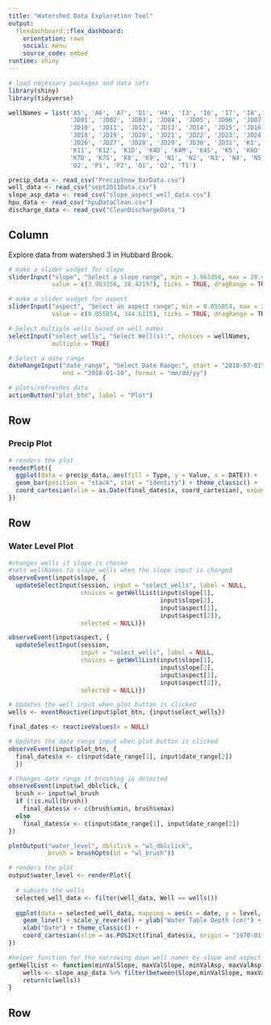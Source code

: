 ```yaml
---
title: "Watershed Data Exploration Tool"
output: 
  flexdashboard::flex_dashboard:
    orientation: rows
    social: menu
    source_code: embed
runtime: shiny
---
```

  
```r
# load necessary packages and data sets
library(shiny)
library(tidyverse)

wellNames = list('A5', 'A6', 'A7', 'D1', 'H4', 'I3', 'I6', 'I7', 'I8', 'I9',
                 'JD01', 'JD02', 'JD03', 'JD04', 'JD05', 'JD06', 'JD07', 'JD08', 
                 'JD10', 'JD11', 'JD12', 'JD13', 'JD14', 'JD15', 'JD16', 'JD17',
                 'JD18', 'JD19', 'JD20', 'JD21', 'JD22', 'JD23', 'JD24', 'JD25',
                 'JD26', 'JD27', 'JD28', 'JD29', 'JD30', 'JD31', 'K1', 'K10', 
                 'K11', 'K12', 'K1D', 'K4D', 'K4M', 'K4S', 'K5', 'K6D', 'K6S', 
                 'K7D', 'K7S', 'K8', 'K9', 'N1', 'N2', 'N3', 'N4', 'N5', 'O1', 
                 'O2', 'P1', 'P2', 'Q1', 'Q2', 'T1')

precip_data <- read_csv("PrecipSnow_BarData.csv")
well_data <- read_csv("sept2011Data.csv")
slope_asp_data <- read_csv("slope_aspect_well_data.csv")
hpu_data <- read_csv("hpuDataClean.csv")
discharge_data <- read_csv("CleanDischargeData_")
```

Column {.sidebar}
--------------------------------------------------------------------------------
  
Explore data from watershed 3 in Hubbard Brook.
  
```r
# make a slider widget for slope
sliderInput("slope", "Select a slope range", min = 3.963356, max = 28.42197,
            value = c(3.963356, 28.42197), ticks = TRUE, dragRange = TRUE)

# make a slider widget for aspect
sliderInput("aspect", "Select an aspect range", min = 0.055854, max = 344.6115,
            value = c(0.055854, 344.6115), ticks = TRUE, dragRange = TRUE)

# Select multiple wells based on well names
selectInput("select_wells", "Select Well(s):", choices = wellNames, 
            multiple = TRUE)

# Select a date range
dateRangeInput("date_range", "Select Date Range:", start = "2010-07-01", 
               end = "2018-01-10", format = "mm/dd/yy")

# plots/refreshes data
actionButton("plot_btn", label = "Plot")
```

Row {data-height=200}
---------------------------------------------------------------------
 
### Precip Plot

```r
# renders the plot
renderPlot({
  ggplot(data = precip_data, aes(fill = Type, y = Value, x = DATE)) + 
  geom_bar(position = "stack", stat = "identity") + theme_classic() +
  coord_cartesian(xlim = as.Date(final_dates$x, coord_cartesian), expand = FALSE)
})
```
  
Row
---------------------------------------------------------------------

### Water Level Plot

```r
#changes wells if slope is chosen
#sets wellNames to slope_wells when the slope input is changed
observeEvent(input$slope, {
  updateSelectInput(session, input = "select_wells", label = NULL, 
                    choices = getWellList(input$slope[1], 
                                          input$slope[2], 
                                          input$aspect[1], 
                                          input$aspect[2]), 
                    selected = NULL)})

observeEvent(input$aspect, {
  updateSelectInput(session, 
                    input = "select_wells", label = NULL, 
                    choices = getWellList(input$slope[1], 
                                          input$slope[2],
                                          input$aspect[1], 
                                          input$aspect[2]), 
                    selected = NULL)})

# Updates the well input when plot button is clicked
wells <- eventReactive(input$plot_btn, {input$select_wells})

final_dates <- reactiveValues(x = NULL)

# Updates the date range input when plot button is clicked
observeEvent(input$plot_btn, {
  final_dates$x <- c(input$date_range[1], input$date_range[2])
  })

# Changes date range if brushing is detected
observeEvent(input$wl_dblclick, {
  brush <- input$wl_brush
  if (!is.null(brush))
    final_dates$x <- c(brush$xmin, brush$xmax)
  else
    final_dates$x <- c(input$date_range[1], input$date_range[2])
})

plotOutput("water_level", dblclick = "wl_dblclick", 
           brush = brushOpts(id = "wl_brush"))

# renders the plot
output$water_level <- renderPlot({
  
  # subsets the wells
  selected_well_data <- filter(well_data, Well == wells())
  
  ggplot(data = selected_well_data, mapping = aes(x = date, y = level, color = Well)) + 
    geom_line() + scale_y_reverse() + ylab("Water Table Depth (cm)") +
    xlab("Date") + theme_classic() +
    coord_cartesian(xlim = as.POSIXct(final_dates$x, origin = "1970-01-01"), expand = FALSE)
})
```

```r
#helper function for the narrowing down well names by slope and aspect. Takes the min and max vals and uses slope_asp_data to get the updated well names.
getWellList <- function(minValSlope, maxValSlope, minValAsp, maxValAsp) { 
    wells <- slope_asp_data %>% filter(between(Slope,minValSlope, maxValSlope), between(Aspect, minValAsp, maxValAsp)) %>% select(Well)
    return(c(wells))
}
```

Row {data-height=200}
---------------------------------------------------------------------
